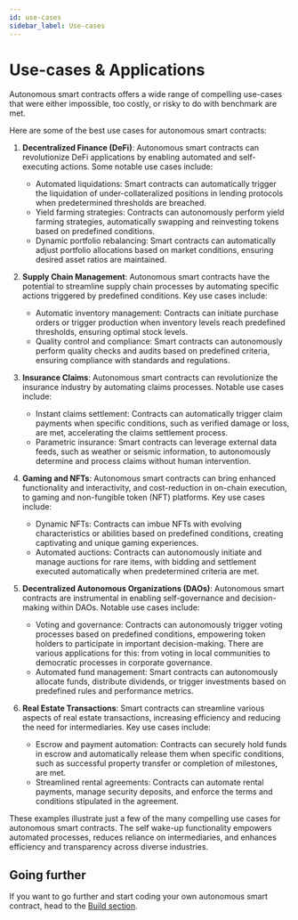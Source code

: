 ```yaml
---
id: use-cases
sidebar_label: Use-cases
---
```

# Use-cases & Applications

Autonomous smart contracts offers a wide range of compelling use-cases that were either impossible, too costly, or risky to do with benchmark are met.

Here are some of the best use cases for autonomous smart contracts:

1.  **Decentralized Finance (DeFi)**: Autonomous smart contracts can revolutionize DeFi applications by enabling automated and self-executing actions. Some notable use cases include:
    - Automated liquidations: Smart contracts can automatically trigger the liquidation of under-collateralized positions in lending protocols when predetermined thresholds are breached.
    - Yield farming strategies: Contracts can autonomously perform yield farming strategies, automatically swapping and reinvesting tokens based on predefined conditions.
    - Dynamic portfolio rebalancing: Smart contracts can automatically adjust portfolio allocations based on market conditions, ensuring desired asset ratios are maintained.
    
2. **Supply Chain Management**: Autonomous smart contracts have the potential to streamline supply chain processes by automating specific actions triggered by predefined conditions. Key use cases include:
    - Automatic inventory management: Contracts can initiate purchase orders or trigger production when inventory levels reach predefined thresholds, ensuring optimal stock levels.
    - Quality control and compliance: Smart contracts can autonomously perform quality checks and audits based on predefined criteria, ensuring compliance with standards and regulations.

3. **Insurance Claims**: Autonomous smart contracts can revolutionize the insurance industry by automating claims processes. Notable use cases include:
    - Instant claims settlement: Contracts can automatically trigger claim payments when specific conditions, such as verified damage or loss, are met, accelerating the claims settlement process.
    - Parametric insurance: Smart contracts can leverage external data feeds, such as weather or seismic information, to autonomously determine and process claims without human intervention.
    
4. **Gaming and NFTs**: Autonomous smart contracts can bring enhanced functionality and interactivity, and cost-reduction in on-chain execution, to gaming and non-fungible token (NFT) platforms. Key use cases include:
    - Dynamic NFTs: Contracts can imbue NFTs with evolving characteristics or abilities based on predefined conditions, creating captivating and unique gaming experiences.
    - Automated auctions: Contracts can autonomously initiate and manage auctions for rare items, with bidding and settlement executed automatically when predetermined criteria are met.

5. **Decentralized Autonomous Organizations (DAOs)**: Autonomous smart contracts are instrumental in enabling self-governance and decision-making within DAOs. Notable use cases include:
    - Voting and governance: Contracts can autonomously trigger voting processes based on predefined conditions, empowering token holders to participate in important decision-making. There are various applications for this: from voting in local communities to democratic processes in corporate governance.
    - Automated fund management: Smart contracts can autonomously allocate funds, distribute dividends, or trigger investments based on predefined rules and performance metrics.

6. **Real Estate Transactions**: Smart contracts can streamline various aspects of real estate transactions, increasing efficiency and reducing the need for intermediaries. Key use cases include:
    - Escrow and payment automation: Contracts can securely hold funds in escrow and automatically release them when specific conditions, such as successful property transfer or completion of milestones, are met.
    - Streamlined rental agreements: Contracts can automate rental payments, manage security deposits, and enforce the terms and conditions stipulated in the agreement.

These examples illustrate just a few of the many compelling use cases for autonomous smart contracts. 
The self wake-up functionality empowers automated processes, reduces reliance on intermediaries, and enhances efficiency and 
transparency across diverse industries.

## Going further

If you want to go further and start coding your own autonomous smart contract, head to the [Build section](/docs/build/home).
